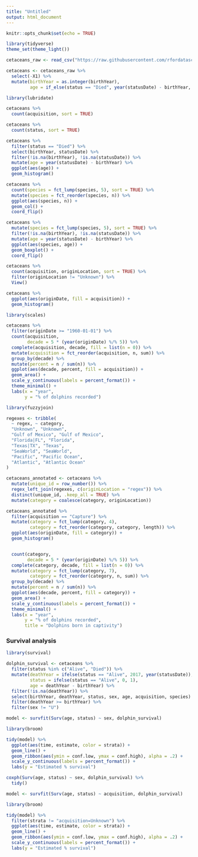 ```yaml
---
title: "Untitled"
output: html_document
---
```


```r
knitr::opts_chunk$set(echo = TRUE)
```

```r
library(tidyverse)
theme_set(theme_light())

cetaceans_raw <- read_csv("https://raw.githubusercontent.com/rfordatascience/tidytuesday/master/data/2018-12-18/allCetaceanData.csv")

cetaceans <- cetaceans_raw %>%
  select(-X1) %>%
  mutate(birthYear = as.integer(birthYear),
         age = if_else(status == "Died", year(statusDate) - birthYear, NA_real_))
```

```r
library(lubridate)

cetaceans %>%
  count(acquisition, sort = TRUE)

cetaceans %>%
  count(status, sort = TRUE)

cetaceans %>%
  filter(status == "Died") %>%
  select(birthYear, statusDate) %>%
  filter(!is.na(birthYear), !is.na(statusDate)) %>%
  mutate(age = year(statusDate) - birthYear) %>%
  ggplot(aes(age)) +
  geom_histogram()

cetaceans %>%
  count(species = fct_lump(species, 5), sort = TRUE) %>%
  mutate(species = fct_reorder(species, n)) %>%
  ggplot(aes(species, n)) +
  geom_col() +
  coord_flip()

cetaceans %>%
  mutate(species = fct_lump(species, 5), sort = TRUE) %>%
  filter(!is.na(birthYear), !is.na(statusDate)) %>%
  mutate(age = year(statusDate) - birthYear) %>%
  ggplot(aes(species, age)) +
  geom_boxplot() +
  coord_flip()
```

```r
cetaceans %>%
  count(acquisition, originLocation, sort = TRUE) %>%
  filter(originLocation != "Unknown") %>%
  View()

cetaceans %>%
  ggplot(aes(originDate, fill = acquisition)) +
  geom_histogram()

library(scales)

cetaceans %>%
  filter(originDate >= "1960-01-01") %>%
  count(acquisition,
        decade = 5 * (year(originDate) %/% 5)) %>%
  complete(acquisition, decade, fill = list(n = 0)) %>%
  mutate(acquisition = fct_reorder(acquisition, n, sum)) %>%
  group_by(decade) %>%
  mutate(percent = n / sum(n)) %>%
  ggplot(aes(decade, percent, fill = acquisition)) +
  geom_area() +
  scale_y_continuous(labels = percent_format()) +
  theme_minimal() +
  labs(x = "year",
       y = "% of dolphins recorded")
```

```r
library(fuzzyjoin)

regexes <- tribble(
  ~ regex, ~ category,
  "Unknown", "Unknown",
  "Gulf of Mexico", "Gulf of Mexico",
  "Florida|FL", "Florida",
  "Texas|TX", "Texas",
  "SeaWorld", "SeaWorld",
  "Pacific", "Pacific Ocean",
  "Atlantic", "Atlantic Ocean"
)

cetaceans_annotated <- cetaceans %>%
  mutate(unique_id = row_number()) %>%
  regex_left_join(regexes, c(originLocation = "regex")) %>%
  distinct(unique_id, .keep_all = TRUE) %>%
  mutate(category = coalesce(category, originLocation))

cetaceans_annotated %>%
  filter(acquisition == "Capture") %>%
  mutate(category = fct_lump(category, 4),
         category = fct_reorder(category, category, length)) %>%
  ggplot(aes(originDate, fill = category)) +
  geom_histogram()


  count(category,
        decade = 5 * (year(originDate) %/% 5)) %>%
  complete(category, decade, fill = list(n = 0)) %>%
  mutate(category = fct_lump(category, 7),
         category = fct_reorder(category, n, sum)) %>%
  group_by(decade) %>%
  mutate(percent = n / sum(n)) %>%
  ggplot(aes(decade, percent, fill = category)) +
  geom_area() +
  scale_y_continuous(labels = percent_format()) +
  theme_minimal() +
  labs(x = "year",
       y = "% of dolphins recorded",
       title = "Dolphins born in captivity")
```

### Survival analysis

```r
library(survival)

dolphin_survival <- cetaceans %>%
  filter(status %in% c("Alive", "Died")) %>%
  mutate(deathYear = ifelse(status == "Alive", 2017, year(statusDate)),
         status = ifelse(status == "Alive", 0, 1),
         age = deathYear - birthYear) %>%
  filter(!is.na(deathYear)) %>%
  select(birthYear, deathYear, status, sex, age, acquisition, species) %>%
  filter(deathYear >= birthYear) %>%
  filter(sex != "U")

model <- survfit(Surv(age, status) ~ sex, dolphin_survival)

library(broom)

tidy(model) %>%
  ggplot(aes(time, estimate, color = strata)) +
  geom_line() +
  geom_ribbon(aes(ymin = conf.low, ymax = conf.high), alpha = .2) +
  scale_y_continuous(labels = percent_format()) +
  labs(y = "Estimated % survival")

coxph(Surv(age, status) ~ sex, dolphin_survival) %>%
  tidy()
```

```r
model <- survfit(Surv(age, status) ~ acquisition, dolphin_survival)

library(broom)

tidy(model) %>%
  filter(strata != "acquisition=Unknown") %>%
  ggplot(aes(time, estimate, color = strata)) +
  geom_line() +
  geom_ribbon(aes(ymin = conf.low, ymax = conf.high), alpha = .2) +
  scale_y_continuous(labels = percent_format()) +
  labs(y = "Estimated % survival")
```

